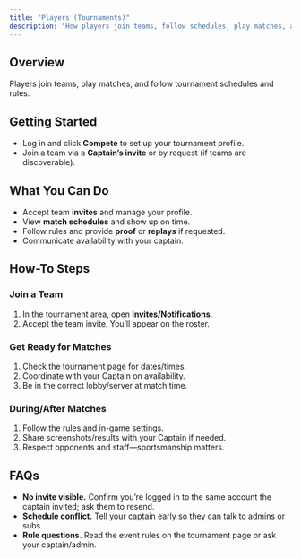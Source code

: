 ```yaml
---
title: "Players (Tournaments)"
description: "How players join teams, follow schedules, play matches, and follow event rules."
---
```


## Overview

Players join teams, play matches, and follow tournament schedules and rules.

## Getting Started

- Log in and click **Compete** to set up your tournament profile.
- Join a team via a **Captain’s invite** or by request (if teams are discoverable).

## What You Can Do

- Accept team **invites** and manage your profile.
- View **match schedules** and show up on time.
- Follow rules and provide **proof** or **replays** if requested.
- Communicate availability with your captain.

## How-To Steps

### **Join a Team**

1. In the tournament area, open **Invites/Notifications**.
2. Accept the team invite. You’ll appear on the roster.

### **Get Ready for Matches**

1. Check the tournament page for dates/times.
2. Coordinate with your Captain on availability.
3. Be in the correct lobby/server at match time.

### **During/After Matches**

1. Follow the rules and in-game settings.
2. Share screenshots/results with your Captain if needed.
3. Respect opponents and staff—sportsmanship matters.

## FAQs

- **No invite visible.** Confirm you’re logged in to the same account the captain invited; ask them to resend.
- **Schedule conflict.** Tell your captain early so they can talk to admins or subs.
- **Rule questions.** Read the event rules on the tournament page or ask your captain/admin.